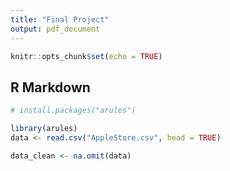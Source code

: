 ```yaml
---
title: "Final Project"
output: pdf_document
---
```


```r
knitr::opts_chunk$set(echo = TRUE)
```

## R Markdown

```r
# install.packages("arules")

library(arules)
data <- read.csv("AppleStore.csv", head = TRUE)

data_clean <- na.omit(data)

```

